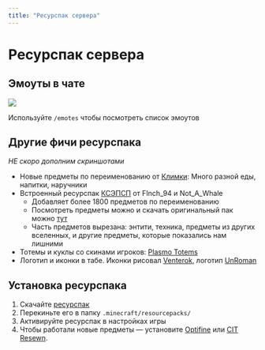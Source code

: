 ```yaml
---
title: "Ресурспак сервера"
---
```


# Ресурспак сервера

## Эмоуты в чате

![](/assets/resources/emotes.webp)

Используйте `/emotes` чтобы посмотреть список эмоутов

## Другие фичи ресурспака

*НЕ скоро дополним скриншотами* 

- Новые предметы по переименованию от [Климки](https://vk.com/klimker211): Много разной еды, напитки, наручники
- Встроенный ресурспак [КСЭПСП](https://vk.com/ksepsp) от FInch_94 и Not_A_Whale
    - Добавляет более 1800 предметов по переименованию
    - Посмотреть предметы можно и скачать оригинальный пак можно [тут](https://drive.google.com/file/d/1zOkplWss9fNXjJ9LWfUR0NQ5dT_SkdFY/view)
    - Часть предметов вырезана: энтити, техника, предметы из других вселенных, и другие предметы, которые показались нам лишними
- Тотемы и куклы со скинами игроков: [Plasmo Totems](https://discord.gg/pSSDSXBmtA)
- Логотип и иконки в табе. Иконки рисовал [Venterok](https://twitter.com/venterrok), логотип [UnRoman](https://vk.com/beestarts)

## Установка ресурспака

1. Скачайте [ресурспак](https://github.com/plasmoapp/plasmo-rp-wiki/raw/main/assets/resources/Plasmo_Pack_1.1.0.zip)
2. Перекиньте его в папку `.minecraft/resourcepacks/`
3. Активируйте ресурспак в настройках игры
4. Чтобы работали новые предметы — установите [Optifine](https://optifine.net/home) или [CIT Resewn](https://modrinth.com/mod/cit-resewn). 
